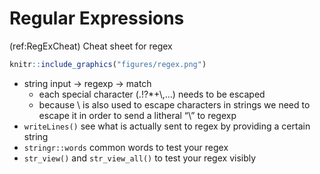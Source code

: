 # Regular Expressions


(ref:RegExCheat) Cheat sheet for regex

```r
knitr::include_graphics("figures/regex.png")
```


* string input &rarr; regexp &rarr; match
    - each special character (.!?*+\\,...) needs to be escaped
    - because \\ is also used to escape characters in strings we need to escape it in order to send a litheral "\\" to regexp


* `writeLines()` see what is actually sent to regex by providing a certain string
* `stringr::words` common words to test your regex
* `str_view()` and `str_view_all()` to test your regex visibly

